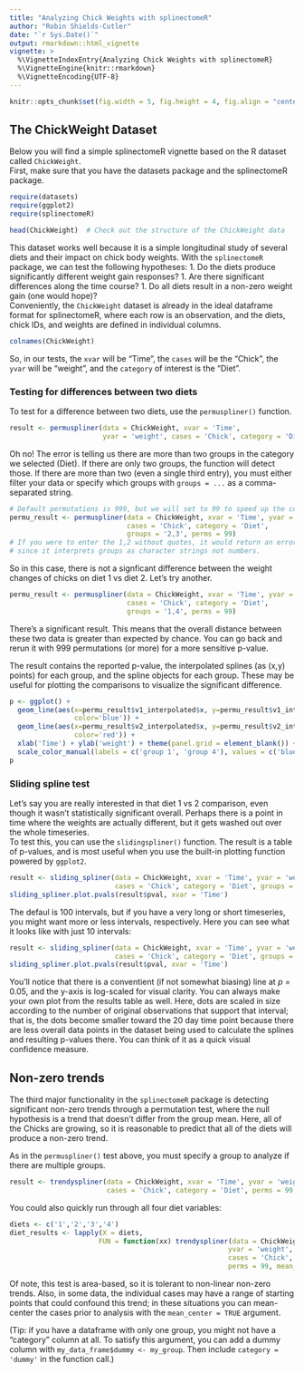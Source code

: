 ```yaml
---
title: "Analyzing Chick Weights with splinectomeR"
author: "Robin Shields-Cutler"
date: "`r Sys.Date()`"
output: rmarkdown::html_vignette
vignette: >
  %\VignetteIndexEntry{Analyzing Chick Weights with splinectomeR}
  %\VignetteEngine{knitr::rmarkdown}
  %\VignetteEncoding{UTF-8}
---
```


```r
knitr::opts_chunk$set(fig.width = 5, fig.height = 4, fig.align = "center")
```


## The ChickWeight Dataset  
Below you will find a simple splinectomeR vignette based on the R dataset called `ChickWeight`.  
First, make sure that you have the datasets package and the splinectomeR package.  
```r
require(datasets)
require(ggplot2)
require(splinectomeR)

head(ChickWeight)  # Check out the structure of the ChickWeight data
```
  
This dataset works well because it is a simple longitudinal study of several diets and their impact on chick body weights. With the `splinectomeR` package, we can test the following hypotheses:
1. Do the diets produce significantly different weight gain responses?
1. Are there significant differences along the time course?
1. Do all diets result in a non-zero weight gain (one would hope)?  
Conveniently, the `ChickWeight` dataset is already in the ideal dataframe format for splinectomeR, where each row is an observation, and the diets, chick IDs, and weights are defined in individual columns.
```r
colnames(ChickWeight)
```
  
So, in our tests, the `xvar` will be "Time", the `cases` will be the "Chick", the `yvar` will be "weight", and the `category` of interest is the "Diet".
  
### Testing for differences between two diets
To test for a difference between two diets, use the `permuspliner()` function.  
```r
result <- permuspliner(data = ChickWeight, xvar = 'Time',
                       yvar = 'weight', cases = 'Chick', category = 'Diet')
```
  
Oh no! The error is telling us there are more than two groups in the category we selected (Diet). If there are only two groups, the function will detect those. If there are more than two (even a single third entry), you must either filter your data or specify which groups with `groups = ...` as a comma-separated string.  

```r
# Default permutations is 999, but we will set to 99 to speed up the code
permu_result <- permuspliner(data = ChickWeight, xvar = 'Time', yvar = 'weight',
                             cases = 'Chick', category = 'Diet',
                             groups = '2,3', perms = 99)
# If you were to enter the 1,2 without quotes, it would return an error
# since it interprets groups as character strings not numbers.
```
  
So in this case, there is not a signficant difference between the weight changes of chicks on diet 1 vs diet 2. Let's try another.  
```r
permu_result <- permuspliner(data = ChickWeight, xvar = 'Time', yvar = 'weight',
                             cases = 'Chick', category = 'Diet',
                             groups = '1,4', perms = 99)
```
  
There's a significant result. This means that the overall distance between these two data is greater than expected by chance. You can go back and rerun it with 999 permutations (or more) for a more sensitive p-value.  
  
The result contains the reported p-value, the interpolated splines (as (x,y) points) for each group, and the spline objects for each group. These may be useful for plotting the comparisons to visualize the significant difference.  
```r
p <- ggplot() +
  geom_line(aes(x=permu_result$v1_interpolated$x, y=permu_result$v1_interpolated$var1,
                color='blue')) +
  geom_line(aes(x=permu_result$v2_interpolated$x, y=permu_result$v2_interpolated$var2,
                color='red')) +
  xlab('Time') + ylab('weight') + theme(panel.grid = element_blank()) +
  scale_color_manual(labels = c('group 1', 'group 4'), values = c('blue','red'))
p
```


### Sliding spline test
Let's say you are really interested in that diet 1 vs 2 comparison, even though it wasn't statistically significant overall. Perhaps there is a point in time where the weights are actually different, but it gets washed out over the whole timeseries.  
To test this, you can use the `slidingspliner()` function. The result is a table of p-values, and is most useful when you use the built-in plotting function powered by `ggplot2`.

```r
result <- sliding_spliner(data = ChickWeight, xvar = 'Time', yvar = 'weight',
                          cases = 'Chick', category = 'Diet', groups = '1,2')
sliding_spliner.plot.pvals(result$pval, xvar = 'Time')
```
  
The defaul is 100 intervals, but if you have a very long or short timeseries, you might want more or less intervals, respectively. Here you can see what it looks like with just 10 intervals:  

```r
result <- sliding_spliner(data = ChickWeight, xvar = 'Time', yvar = 'weight',
                          cases = 'Chick', category = 'Diet', groups = '1,2', ints = 10)
sliding_spliner.plot.pvals(result$pval, xvar = 'Time')
```
  
You'll notice that there is a conventient (if not somewhat biasing) line at _p_ = 0.05, and the y-axis is log-scaled for visual clarity. You can always make your own plot from the results table as well. Here, dots are scaled in size according to the number of original observations that support that interval; that is, the dots become smaller toward the 20 day time point because there are less overall data points in the dataset being used to calculate the splines and resulting p-values there. You can think of it as a quick visual confidence measure.  

## Non-zero trends
The third major functionality in the `splinectomeR` package is detecting significant non-zero trends through a permutation test, where the null hypothesis is a trend that doesn't differ from the group mean. Here, all of the Chicks are growing, so it is reasonable to predict that all of the diets will produce a non-zero trend.  
  
As in the `permuspliner()` test above, you must specify a group to analyze if there are multiple groups.  

```r
result <- trendyspliner(data = ChickWeight, xvar = 'Time', yvar = 'weight', group = '4',
                        cases = 'Chick', category = 'Diet', perms = 99, mean_center = F)
```
  
You could also quickly run through all four diet variables:  
```r
diets <- c('1','2','3','4')
diet_results <- lapply(X = diets,
                      FUN = function(xx) trendyspliner(data = ChickWeight, xvar = 'Time',
                                                      yvar = 'weight', group = xx,
                                                      cases = 'Chick', category = 'Diet',
                                                      perms = 99, mean_center = F))
```


Of note, this test is area-based, so it is tolerant to non-linear non-zero trends. Also, in some data, the individual cases may have a range of starting points that could confound this trend; in these situations you can mean-center the cases prior to analysis with the `mean_center = TRUE` argument.  
  
(Tip: if you have a dataframe with only one group, you might not have a "category" column at all. To satisfy this argument, you can add a dummy column with `my_data_frame$dummy <- my_group`. Then include `category = 'dummy'` in the function call.)


